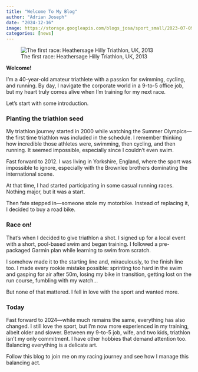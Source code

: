 ```yaml
---
title: "Welcome To My Blog"
author: "Adrian Joseph"
date: "2024-12-16"
image: https://storage.googleapis.com/blogs_josa/sport_small/2023-07-09_BRACEBRIDGE_SPRINT_TRIATHLON/img/19.jpg
categories: [news]
---
```


![The first race: Heathersage Hilly Triathlon, UK, 2013](https://storage.googleapis.com/blogs_josa/sport_small/2013-06-30_HATHERSAGE_HILLY_TRIATHLON/img/28.jpg)

**Welcome!** 

I'm a 40-year-old amateur triathlete with a passion for swimming, cycling, and running. By day, I navigate the corporate world in a 9-to-5 office job, but my heart truly comes alive when I'm training for my next race.

Let's start with some introduction.

### Planting the triathlon seed
My triathlon journey started in 2000 while watching the Summer Olympics—the first time triathlon was included in the schedule. I remember thinking how incredible those athletes were, swimming, then cycling, and then running. It seemed impossible, especially since I couldn't even swim.

Fast forward to 2012. I was living in Yorkshire, England, where the sport was impossible to ignore, especially with the Brownlee brothers dominating the international scene.

At that time, I had started participating in some casual running races. Nothing major, but it was a start.

Then fate stepped in—someone stole my motorbike. Instead of replacing it, I decided to buy a road bike.

### Race on!

That's when I decided to give triathlon a shot. I signed up for a local event with a short, pool-based swim and began training. I followed a pre-packaged Garmin plan while learning to swim from scratch.

I somehow made it to the starting line and, miraculously, to the finish line too. I made every rookie mistake possible: sprinting too hard in the swim and gasping for air after 50m, losing my bike in transition, getting lost on the run course, fumbling with my watch...

But none of that mattered. I fell in love with the sport and wanted more.

### Today

Fast forward to 2024—while much remains the same, everything has also changed. I still love the sport, but I'm now more experienced in my training, albeit older and slower. Between my 9-to-5 job, wife, and two kids, triathlon isn't my only commitment. I have other hobbies that demand attention too. Balancing everything is a delicate art.

Follow this blog to join me on my racing journey and see how I manage this balancing act.

